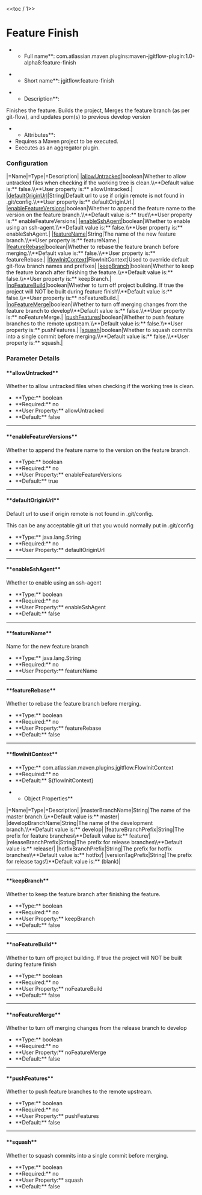 <<toc / 1>>
= Feature Finish =
**Full name**: com.atlassian.maven.plugins:maven-jgitflow-plugin:1.0-alpha8:feature-finish

**Short name**: jgitflow:feature-finish

**Description**:
Finishes the feature. Builds the project, Merges the feature branch (as per git-flow), and updates pom(s) to previous develop version

**Attributes**:
* Requires a Maven project to be executed.
* Executes as an aggregator plugin.

=== Configuration ===
|=Name|=Type|=Description|
|[[goals/feature-finish#!allowuntracked|allowUntracked]]|boolean|Whether to allow untracked files when checking if the working tree is clean.\\**Default value is:** false.\\**User property is:** allowUntracked.|
|[[goals/feature-finish#!defaultoriginurl|defaultOriginUrl]]|String|Default url to use if origin remote is not found in .git/config.\\**User property is:** defaultOriginUrl.|
|[[goals/feature-finish#!enablefeatureversions|enableFeatureVersions]]|boolean|Whether to append the feature name to the version on the feature branch.\\**Default value is:** true\\**User property is:** enableFeatureVersions|
|[[goals/feature-finish#!enablesshagent|enableSshAgent]]|boolean|Whether to enable using an ssh-agent.\\**Default value is:** false.\\**User property is:** enableSshAgent.|
|[[goals/feature-finish#!featurename|featureName]]|String|The name of the new feature branch.\\**User property is:** featureName.|
|[[goals/feature-finish#!featurerebase|featureRebase]]|boolean|Whether to rebase the feature branch before merging.\\**Default value is:** false.\\**User property is:** featureRebase.|
|[[goals/feature-finish#!flowinitcontext|flowInitContext]]|FlowInitContext|Used to override default git-flow branch names and prefixes|
|[[goals/feature-finish#!keepbranch|keepBranch]]|boolean|Whether to keep the feature branch after finishing the feature.\\**Default value is:** false.\\**User property is:** keepBranch.|
|[[goals/feature-finish#!nofeaturebuild|noFeatureBuild]]|boolean|Whether to turn off project building. If true the project will NOT be built during feature finish\\**Default value is:** false.\\**User property is:** noFeatureBuild.|
|[[goals/feature-finish#!nofeaturemerge|noFeatureMerge]]|boolean|Whether to turn off merging changes from the feature branch to develop\\**Default value is:** false.\\**User property is:** noFeatureMerge.|
|[[goals/feature-finish#!pushfeatures|pushFeatures]]|boolean|Whether to push feature branches to the remote upstream.\\**Default value is:** false.\\**User property is:** pushFeatures.|
|[[goals/feature-finish#!squash|squash]]|boolean|Whether to squash commits into a single commit before merging.\\**Default value is:** false.\\**User property is:** squash.|

=== Parameter Details ===
==== **allowUntracked** ====
Whether to allow untracked files when checking if the working tree is clean.
* **Type:** boolean
* **Required:** no
* **User Property:** allowUntracked
* **Default:** false
----
==== **enableFeatureVersions** ====
Whether to append the feature name to the version on the feature branch.
* **Type:** boolean
* **Required:** no
* **User Property:** enableFeatureVersions
* **Default:** true
----
==== **defaultOriginUrl** ====
Default url to use if origin remote is not found in .git/config.

This can be any acceptable git url that you would normally put in .git/config

* **Type:** java.lang.String
* **Required:** no
* **User Property:** defaultOriginUrl
----
==== **enableSshAgent** ====
Whether to enable using an ssh-agent
* **Type:** boolean
* **Required:** no
* **User Property:** enableSshAgent
* **Default:** false
----
==== **featureName** ====
Name for the new feature branch
* **Type:** java.lang.String
* **Required:** no
* **User Property:** featureName
----
==== **featureRebase** ====
Whether to rebase the feature branch before merging.
* **Type:** boolean
* **Required:** no
* **User Property:** featureRebase
* **Default:** false
----
==== **flowInitContext** ====
* **Type:** com.atlassian.maven.plugins.jgitflow.FlowInitContext
* **Required:** no
* **Default:** ${flowInitContext}

**Object Properties**
|=Name|=Type|=Description|
|masterBranchName|String|The name of the master branch.\\**Default value is:** master|
|developBranchName|String|The name of the development branch.\\**Default value is:** develop|
|featureBranchPrefix|String|The prefix for feature branches\\**Default value is:** feature/|
|releaseBranchPrefix|String|The prefix for release branches\\**Default value is:** release/|
|hotfixBranchPrefix|String|The prefix for hotfix branches\\**Default value is:** hotfix/|
|versionTagPrefix|String|The prefix for release tags\\**Default value is:** (blank)|
----
==== **keepBranch** ====
Whether to keep the feature branch after finishing the feature.
* **Type:** boolean
* **Required:** no
* **User Property:** keepBranch
* **Default:** false
----
==== **noFeatureBuild** ====
Whether to turn off project building. If true the project will NOT be built during feature finish
* **Type:** boolean
* **Required:** no
* **User Property:** noFeatureBuild
* **Default:** false
----
==== **noFeatureMerge** ====
Whether to turn off merging changes from the release branch to develop
* **Type:** boolean
* **Required:** no
* **User Property:** noFeatureMerge
* **Default:** false
----
==== **pushFeatures** ====
Whether to push feature branches to the remote upstream.
* **Type:** boolean
* **Required:** no
* **User Property:** pushFeatures
* **Default:** false
----
==== **squash** ====
Whether to squash commits into a single commit before merging.
* **Type:** boolean
* **Required:** no
* **User Property:** squash
* **Default:** false